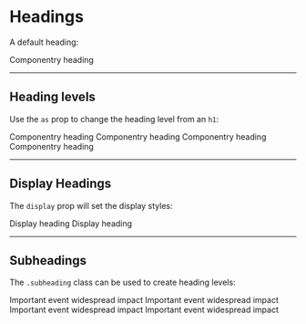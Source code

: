 

<Meta title='Components|Heading' component={Heading} />

<ElementsProvider>

# Headings

A default heading:

<Heading>Componentry heading</Heading>

<Props of={Heading} />

---

## Heading levels

Use the `as` prop to change the heading level from an `h1`:

<Heading as="h1">Componentry heading</Heading>
<Heading as="h2">Componentry heading</Heading>
<Heading as="h3">Componentry heading</Heading>
<Heading as="h4">Componentry heading</Heading>

---

## Display Headings

The `display` prop will set the display styles:

<Heading display={1}>Display heading</Heading>
<Heading display={2}>Display heading</Heading>

---

## Subheadings

The `.subheading` class can be used to create heading levels:

<Heading>
  Important event <span className='subheading'>widespread impact</span>
</Heading>
<Heading as="h2">
  Important event <span className='subheading'>widespread impact</span>
</Heading>
<Heading as="h3">
  Important event <span className='subheading'>widespread impact</span>
</Heading>
<Heading as="h4">
  Important event <span className='subheading'>widespread impact</span>
</Heading>

</ElementsProvider>
